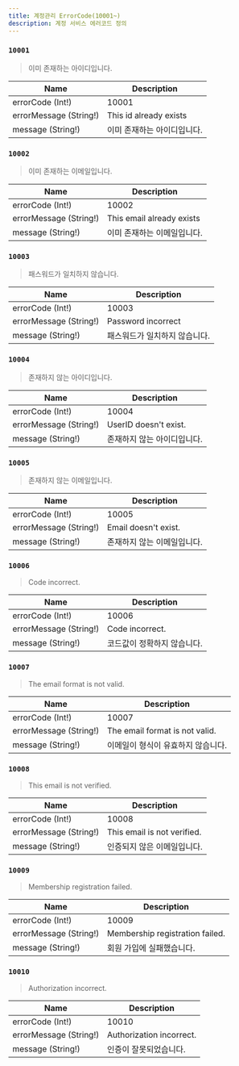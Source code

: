 ```yaml
---
title: 계정관리 ErrorCode(10001~)
description: 계정 서비스 에러코드 정의
---
```


### `10001`
> 이미 존재하는 아이디입니다. 

| Name | Description |
| -------- | -------- | 
| errorCode (Int!)  | 10001  | 
| errorMessage (String!)  | This id already exists   | 
| message (String!)  | 이미 존재하는 아이디입니다.  | 

### `10002`
> 이미 존재하는 이메일입니다.

| Name | Description |
| -------- | -------- | 
| errorCode (Int!)  | 10002  | 
| errorMessage (String!)  | This email already exists   | 
| message (String!)  | 이미 존재하는 이메일입니다.  | 

### `10003`
> 패스워드가 일치하지 않습니다.

| Name | Description |
| -------- | -------- | 
| errorCode (Int!)  | 10003  | 
| errorMessage (String!)  | Password incorrect   | 
| message (String!)  | 패스워드가 일치하지 않습니다.  | 

### `10004`
> 존재하지 않는 아이디입니다.

| Name | Description |
| -------- | -------- | 
| errorCode (Int!)  | 10004  | 
| errorMessage (String!)  | UserID doesn't exist. | 
| message (String!)  | 존재하지 않는 아이디입니다.  | 

### `10005`
> 존재하지 않는 이메일입니다.

| Name | Description |
| -------- | -------- | 
| errorCode (Int!)  | 10005  | 
| errorMessage (String!)  | Email doesn't exist.  | 
| message (String!)  | 존재하지 않는 이메일입니다. | 


### `10006`
> Code incorrect.

| Name | Description |
| -------- | -------- | 
| errorCode (Int!)  | 10006  | 
| errorMessage (String!)  | Code incorrect.  | 
| message (String!)  | 코드값이 정확하지 않습니다. | 



### `10007`
> The email format is not valid.

| Name | Description |
| -------- | -------- | 
| errorCode (Int!)  | 10007  | 
| errorMessage (String!)  | The email format is not valid. | 
| message (String!)  | 이메일이 형식이 유효하지 않습니다. | 


### `10008`
> This email is not verified.

| Name | Description |
| -------- | -------- | 
| errorCode (Int!)  | 10008  | 
| errorMessage (String!)  | This email is not verified. | 
| message (String!)  | 인증되지 않은 이메일입니다. | 

### `10009`
> Membership registration failed.

| Name | Description |
| -------- | -------- | 
| errorCode (Int!)  | 10009  | 
| errorMessage (String!)  | Membership registration failed. | 
| message (String!)  | 회원 가입에 실패했습니다. | 


### `10010`
> Authorization incorrect.

| Name | Description |
| -------- | -------- | 
| errorCode (Int!)  | 10010  | 
| errorMessage (String!)  | Authorization incorrect. | 
| message (String!)  | 인증이 잘못되었습니다. | 

